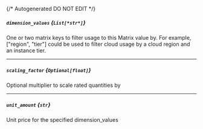 {/* Autogenerated DO NOT EDIT  */}
##### `dimension_values` *{`List[*str*]`}*
One or two matrix keys to filter usage to this Matrix value by. For example, ["region", "tier"] could be used to filter cloud usage by a cloud region and an instance tier.

---
##### `scaling_factor` *{`Optional[float]`}*
Optional multiplier to scale rated quantities by

---
##### `unit_amount` *{`str`}*
Unit price for the specified dimension_values

